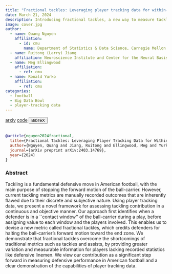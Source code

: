 ```yaml
---
title: "Fractional tackles: Leveraging player tracking data for within-play tackling evaluation in american football"
date: March 21, 2024
description: Introducing fractional tackles, a new way to measure tackles with player-tracking data (2024 Big Data Bowl finalist)
image: cover.jpg
author:
  - name: Quang Nguyen
    affiliation:
      - id: cmu
        name: Department of Statistics & Data Science, Carnegie Mellon University
  - name: Ruitong (Larry) Jiang
    affiliation: Neuroscience Institute and Center for the Neural Basis of Cognition, Carnegie Mellon University
  - name: Meg Ellingwood
    affiliation:
      - ref: cmu
  - name: Ronald Yurko
    affiliation:
      - ref: cmu
categories:
  - football
  - Big Data Bowl
  - player-tracking data
---
```


<a href="https://arxiv.org/abs/2403.14769" target="_blank" rel="noopener noreferrer" class="bi-file-earmark-text-fill btn btn-warning" role="button"> arxiv</a>
<!-- Code -->
<a href="https://github.com/qntkhvn/tackle" target="_blank" rel="noopener noreferrer" class="bi-github btn btn-secondary" role="button"> code</a>
<!-- BibTeX -->
<button class="btn btn-info" type="button" data-bs-toggle="collapse" data-bs-target="#nguyen2024fractional" aria-expanded="false" aria-controls="nguyen2024fractional">
  BibTeX
</button>
<div class="collapse" id="nguyen2024fractional">
  <br>
  <div class="card card-body">
```bibtex
@article{nguyen2024fractional,
  title={Fractional Tackles: Leveraging Player Tracking Data for Within-Play Tackling Evaluation in American Football},
  author={Nguyen, Quang and Jiang, Ruitong and Ellingwood, Meg and Yurko, Ronald},
  journal={arXiv preprint arXiv:2403.14769},
  year={2024}
}
```
  </div>
</div>


### Abstract

Tackling is a fundamental defensive move in American football, with the main purpose of stopping the forward motion of the ball-carrier. However, current tackling metrics are manually recorded outcomes that are inherently flawed due to their discrete and subjective nature. Using player tracking data, we present a novel framework for assessing tackling contribution in a continuous and objective manner. Our approach first identifies when a defender is in a ``contact window'' of the ball-carrier during a play, before assigning value to each window and the players involved. This enables us to devise a new metric called fractional tackles, which credits defenders for halting the ball-carrier's forward motion toward the end zone. We demonstrate that fractional tackles overcome the shortcomings of traditional metrics such as tackles and assists, by providing greater variation and measurable information for players lacking recorded statistics like defensive linemen. We view our contribution as a significant step forward in measuring defensive performance in American football and a clear demonstration of the capabilities of player tracking data.
